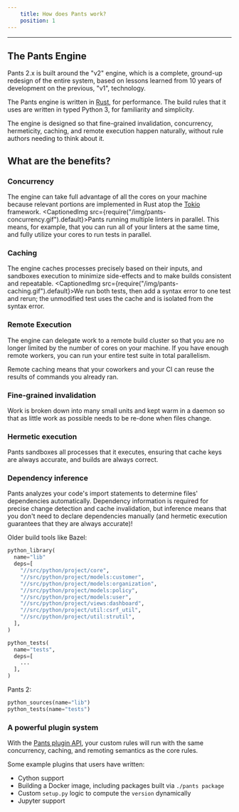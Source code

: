 ```yaml
---
    title: How does Pants work?
    position: 1
---
```




---

## The Pants Engine
Pants 2.x is built around the "v2" engine, which is a complete, ground-up redesign of the entire system, based on lessons learned from 10 years of development on the previous, "v1", technology.

The Pants engine is written in [Rust](https://www.rust-lang.org/), for performance. The build rules that it uses are written in typed Python 3, for familiarity and simplicity. 

The engine is designed so that fine-grained invalidation, concurrency, hermeticity, caching, and remote execution happen naturally, without rule authors needing to think about it.
## What are the benefits?
### Concurrency

The engine can take full advantage of all the cores on your machine because relevant portions are implemented in Rust atop the [Tokio](https://tokio.rs/) framework.
<CaptionedImg src={require("/img/pants-concurrency.gif").default}>Pants running multiple linters in parallel.</CaptionedImg>
This means, for example, that you can run all of your linters at the same time, and fully utilize your cores to run tests in parallel.

### Caching

The engine caches processes precisely based on their inputs, and sandboxes execution to minimize side-effects and to make builds consistent and repeatable.
<CaptionedImg src={require("/img/pants-caching.gif").default}>We run both tests, then add a syntax error to one test and rerun; the unmodified test uses the cache and is isolated from the syntax error.</CaptionedImg>
### Remote Execution

The engine can delegate work to a remote build cluster so that you are no longer limited by the number of cores on your machine. If you have enough remote workers, you can run your entire test suite in total parallelism.

Remote caching means that your coworkers and your CI can reuse the results of commands you already ran.

### Fine-grained invalidation

Work is broken down into many small units and kept warm in a daemon so that as little work as possible needs to be re-done when files change.

### Hermetic execution

Pants sandboxes all processes that it executes, ensuring that cache keys are always accurate, and builds are always correct.

### Dependency inference

Pants analyzes your code's import statements to determine files' dependencies automatically. Dependency information is required for precise change detection and cache invalidation, but inference means that you don't need to declare dependencies manually (and hermetic execution guarantees that they are always accurate)!

Older build tools like Bazel:
```python title="BUILD"
python_library(
  name="lib"
  deps=[
    "//src/python/project/core",
    "//src/python/project/models:customer",
    "//src/python/project/models:organization",
    "//src/python/project/models:policy",
    "//src/python/project/models:user",
    "//src/python/project/views:dashboard",
    "//src/python/project/util:csrf_util",
    "//src/python/project/util:strutil",
  ],
)

python_tests(
  name="tests",
  deps=[
    ...
  ],
)
```

Pants 2:
```python title="BUILD"
python_sources(name="lib")
python_tests(name="tests")
```

### A powerful plugin system

With the [Pants plugin API](../writing-plugins/overview.mdx), your custom rules will run with the same concurrency, caching, and remoting semantics as the core rules.

Some example plugins that users have written:

* Cython support
* Building a Docker image, including packages built via `./pants package`
* Custom `setup.py` logic to compute the `version` dynamically
* Jupyter support
